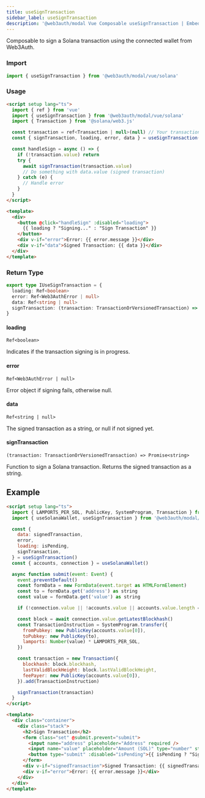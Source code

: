 ```yaml
---
title: useSignTransaction
sidebar_label: useSignTransaction
description: '@web3auth/modal Vue Composable useSignTransaction | Embedded Wallets'
---
```



Composable to sign a Solana transaction using the connected wallet from Web3Auth.

### Import

```ts
import { useSignTransaction } from '@web3auth/modal/vue/solana'
```

### Usage

```html
<script setup lang="ts">
  import { ref } from 'vue'
  import { useSignTransaction } from '@web3auth/modal/vue/solana'
  import { Transaction } from '@solana/web3.js'

  const transaction = ref<Transaction | null>(null) // Your transaction object
  const { signTransaction, loading, error, data } = useSignTransaction()

  const handleSign = async () => {
    if (!transaction.value) return
    try {
      await signTransaction(transaction.value)
      // Do something with data.value (signed transaction)
    } catch (e) {
      // Handle error
    }
  }
</script>

<template>
  <div>
    <button @click="handleSign" :disabled="loading">
      {{ loading ? "Signing..." : "Sign Transaction" }}
    </button>
    <div v-if="error">Error: {{ error.message }}</div>
    <div v-if="data">Signed Transaction: {{ data }}</div>
  </div>
</template>
```

### Return Type

```ts
export type IUseSignTransaction = {
  loading: Ref<boolean>
  error: Ref<Web3AuthError | null>
  data: Ref<string | null>
  signTransaction: (transaction: TransactionOrVersionedTransaction) => Promise<string>
}
```

#### loading

`Ref<boolean>`

Indicates if the transaction signing is in progress.

#### error

`Ref<Web3AuthError | null>`

Error object if signing fails, otherwise null.

#### data

`Ref<string | null>`

The signed transaction as a string, or null if not signed yet.

#### signTransaction

`(transaction: TransactionOrVersionedTransaction) => Promise<string>`

Function to sign a Solana transaction. Returns the signed transaction as a string.

## Example

```html
<script setup lang="ts">
  import { LAMPORTS_PER_SOL, PublicKey, SystemProgram, Transaction } from '@solana/web3.js'
  import { useSolanaWallet, useSignTransaction } from '@web3auth/modal/vue/solana'

  const {
    data: signedTransaction,
    error,
    loading: isPending,
    signTransaction,
  } = useSignTransaction()
  const { accounts, connection } = useSolanaWallet()

  async function submit(event: Event) {
    event.preventDefault()
    const formData = new FormData(event.target as HTMLFormElement)
    const to = formData.get('address') as string
    const value = formData.get('value') as string

    if (!connection.value || !accounts.value || accounts.value.length === 0) return

    const block = await connection.value.getLatestBlockhash()
    const TransactionInstruction = SystemProgram.transfer({
      fromPubkey: new PublicKey(accounts.value[0]),
      toPubkey: new PublicKey(to),
      lamports: Number(value) * LAMPORTS_PER_SOL,
    })

    const transaction = new Transaction({
      blockhash: block.blockhash,
      lastValidBlockHeight: block.lastValidBlockHeight,
      feePayer: new PublicKey(accounts.value[0]),
    }).add(TransactionInstruction)

    signTransaction(transaction)
  }
</script>

<template>
  <div class="container">
    <div class="stack">
      <h2>Sign Transaction</h2>
      <form class="set" @submit.prevent="submit">
        <input name="address" placeholder="Address" required />
        <input name="value" placeholder="Amount (SOL)" type="number" step="0.01" required />
        <button type="submit" :disabled="isPending">{{ isPending ? "Signing..." : "Sign" }}</button>
      </form>
      <div v-if="signedTransaction">Signed Transaction: {{ signedTransaction }}</div>
      <div v-if="error">Error: {{ error.message }}</div>
    </div>
  </div>
</template>
```

